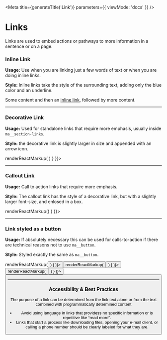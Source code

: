 
<Meta
  title={generateTitle('Link')}
  parameters={{
    viewMode: 'docs'
  }}
/>

# Links

Links are used to embed actions or pathways to more information in a sentence or on a page.

### Inline Link

**Usage:** Use when you are linking just a few words of text or when you are doing inline links.

**Style:** Inline links take the style of the surrounding text, adding only the blue color and an underline.

<Canvas className="borderless">
  <Story
    name="link">
      <p>Some content and then an <a href="#">inline link</a>, followed by more content.</p>
  </Story>
  <Story story={stories.linkCSS} />
</Canvas>

---

### Decorative Link

**Usage:** Used for standalone links that require more emphasis, usually inside `ma__section-links`.

**Style:** the decorative link is slightly larger in size and appended with an arrow icon.

<Canvas>
  <Story
    name="link-decorative"
    parameters={{ docs: { transformSource: () => renderReactMarkup(
    <DecorativeLink text="Decorative Link"/>) } }}>
    <DecorativeLink text="Decorative Link"/>
  </Story>
  <Story story={stories.linkDecorativeCSS} />
</Canvas>

---

### Callout Link


**Usage:** Call to action links that require more emphasis.

**Style:** The callout link has the style of a decorative link, but with a slightly larger font-size, and enlosed in a box.

<Canvas>
  <Story
    name="link-callout"
    parameters={{ docs: { transformSource: () => renderReactMarkup(<CalloutLink text="Callout Link"/>) } }}>
      <CalloutLink text="Callout Link"/>
  </Story>
  <Story story={stories.linkCalloutCSS} />
</Canvas>

---

### Link styled as a button

**Usage:** If absolutely necessary this can be used for calls-to-action if there are technical reasons not to use `ma__button`.

**Style:** Styled exactly the same as `ma__button`.

<Canvas>
  <Story
    name="link-button-primary"
    parameters={{ docs: { transformSource: () => renderReactMarkup(<Button href="#" text="Link as a button" usage="primary" />) } }}>
    	<Button href="#" text="Link as a button" usage="primary" />
  </Story>
  <Story
    name="link-button-secondary"
    parameters={{ docs: { transformSource: () => renderReactMarkup(<Button href="#" text="Link as a button" usage="secondary" />) } }}>
    	<Button href="#" text="Link as a button" usage="secondary" />
  </Story>
  <Story
    name="link-button-tertiary"
    parameters={{ docs: { transformSource: () => renderReactMarkup(<Button href="#" text="Link as a button" usage="tertiary" />) } }}>
    	<Button href="#" text="Link as a button" usage="tertiary" />
  </Story>
  <Story story={stories.linkButtonCSS} />
</Canvas>

---

### Accessibility & Best Practices

The purpose of a link can be determined from the link text alone or from the text combined with programmatically determined content

* Avoid using language in links that providess no specific information or is repetitive like “read more”.
* Links that start a process like downloading files, opening your e-mail client, or calling a phone number should be clearly labeled for what they are.
